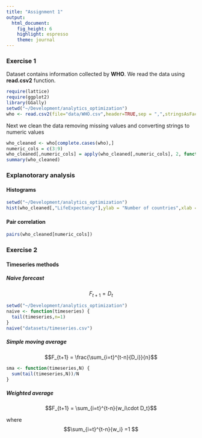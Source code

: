 ```yaml
---
title: "Assignment 1"
output:
  html_document:
    fig_height: 6
    highlight: espresso
    theme: journal
---
```

### Exercise 1

Dataset contains information collected by **WHO**. 
We read the data using **read.csv2** function. 

```r
require(lattice)
require(ggplot2)
library(GGally)
setwd("~/Development/analytics_optimization")
who <- read.csv2(file="data/WHO.csv",header=TRUE,sep = ",",stringsAsFactors=FALSE)

```
Next we clean the data removing missing values and converting strings to numeric values

```r
who_cleaned <- who[complete.cases(who),]
numeric_cols = c(3:9)
who_cleaned[,numeric_cols] = apply(who_cleaned[,numeric_cols], 2, function(x) as.numeric(as.character(x)))
summary(who_cleaned)
```

### Explanotorary analysis
#### Histograms

```r
setwd("~/Development/analytics_optimization")
hist(who_cleaned[,"LifeExpectancy"],ylab = "Number of countries",xlab = "Years",main = "Life expectancy",co="Maroon",label=T)
```

#### Pair correlation

```r
pairs(who_cleaned[numeric_cols])
````

### Exercise 2 

#### Timeseries methods

##### Naive forecast

$$F_{t+1} = D_t$$

```r
setwd("~/Development/analytics_optimization")
naive <- function(timeseries) {
  tail(timeseries,n=1)
}
naive("datasets/timeseries.csv")
```
##### Simple moving average

$$F_{t+1} =  \frac{\sum_{i=t}^{t-n}{D_i}}{n}$$

```r
sma <- function(timeseries,N) {
  sum(tail(timeseries,N))/N
}
```
##### Weighted average

$$F_{t+1} = \sum_{i=t}^{t-n}{w_i\cdot D_t}$$
 
where 
$$\sum_{i=t}^{t-n}{w_i} =1 $$ 

